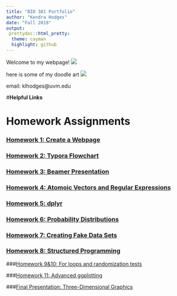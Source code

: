 ```yaml
---
title: "BIO 381 Portfolio"
author: "Kendra Hodges"
date: "Fall 2018"
output: 
 prettydoc::html_pretty:
  theme: cayman
  highlight: github
---
```

Welcome to my webpage!
![](/Users/kendrahodges/Desktop/Australia.JPG)


here is some of my doodle art
![](/Users/kendrahodges/Desktop/art.JPG)


email: klhodges@uvm.edu

#**Helpful Links**


# **Homework Assignments**

### [Homework 1: Create a Webpage](index.html)

### [Homework 2: Typora Flowchart](Homework2.html)

### [Homework 3: Beamer Presentation](Homework3.pdf)

### [Homework 4: Atomoic Vectors and Regular Expressions](Homework4.html)

### [Homework 5: dplyr](Homework5.html) 

### [Homework 6: Probability Distributions](Homework6.html)

### [Homework 7: Creating Fake Data Sets](Homework7.html)

### [Homework 8: Structured Programming](Homework8.html)

###[Homework 9&10: For loops and randomization tests](Homework10.html)

###[Homework 11: Advanced ggplotting](Homework11.html)


###[Final Presentation: Three-Dimensional Graphics](FinalPresentation.html)











